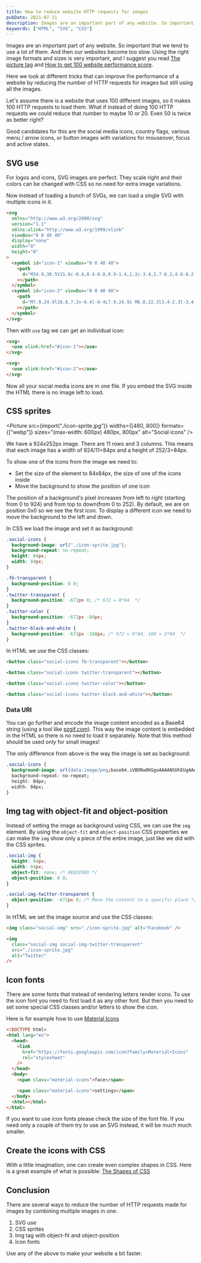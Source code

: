 ```yaml
---
title: How to reduce website HTTP requests for images
pubDate: 2021-07-31
description: Images are an important part of any website. So important that we tend to use a lot of them. And then our websites become too slow.
keywords: ["HTML", "SVG", "CSS"]
---
```


Images are an important part of any website. So important that we tend to use a lot of them. And then our websites become too slow.
Using the right image formats and sizes is very important, and I suggest you read [The picture tag](/the-picture-tag) and [How to get 100 website performance score](/how-to-get-100-performance-score).

Here we look at different tricks that can improve the performance of a website by reducing the number of HTTP requests for images but still using all the images.

Let's assume there is a website that uses 100 different images, so it makes 100 HTTP requests to load them.
What if instead of doing 100 HTTP requests we could reduce that number to maybe 10 or 20. Even 50 is twice as better right?

Good candidates for this are the social media icons, country flags, various menu / arrow icons, or button images with variations for mouseover, focus and active states.

## SVG use

For logos and icons, SVG images are perfect. They scale right and their colors can be changed with CSS so no need for extra image variations.

Now instead of loading a bunch of SVGs, we can load a single SVG with multiple icons in it.

```html
<svg
  xmlns="http://www.w3.org/2000/svg"
  version="1.1"
  xmlns:xlink="http://www.w3.org/1999/xlink"
  viewBox="0 0 40 40"
  display="none"
  width="0"
  height="0"
>
  <symbol id="icon-1" viewBox="0 0 40 40">
    <path
      d="M34.9,30.5V15.6c-0.4,0.4-0.8,0.9-1.4,1.2c-3.4,2.7-6.2,4.8-8.2,6.6c-0.6,0.5-1.1,0.9-1.6,1.2c-0.4,0.3-0.9,0.6-1.7,0.9 c-0.7,0.3-1.4,0.5-2,0.5l0,0c-0.6,0-1.2-0.2-2-0.5c-0.7-0.3-1.2-0.6-1.7-0.9c-0.4-0.3-0.9-0.7-1.6-1.2c-2.1-1.7-4.8-3.8-8.2-6.6 c-0.5-0.4-0.9-0.8-1.4-1.2v14.9c0,0.2,0.1,0.3,0.2,0.4C5.7,31,5.9,31.1,6,31.1h28.4c0.2,0,0.3-0.1,0.4-0.2 C34.8,30.8,34.9,30.7,34.9,30.5L34.9,30.5z M34.9,10.2V9.7c0,0,0-0.1,0-0.2c0-0.1,0-0.2-0.1-0.2c-0.1,0-0.1,0-0.1-0.2 c0-0.1-0.1-0.2-0.2-0.1c-0.1,0-0.2,0-0.3,0H5.8C5.6,8.9,5.4,9,5.3,9.1C5.2,9.2,5.1,9.3,5.1,9.5c0,2.2,0.9,4,2.8,5.5 c2.5,2,5.1,4,7.7,6.1c0.1,0.1,0.3,0.2,0.7,0.5c0.4,0.3,0.6,0.5,0.9,0.7c0.2,0.2,0.5,0.4,0.8,0.6c0.3,0.2,0.7,0.4,0.9,0.5 c0.3,0.1,0.6,0.2,0.8,0.2l0,0c0.2,0,0.5-0.1,0.8-0.2c0.3-0.1,0.6-0.3,0.9-0.5c0.3-0.2,0.6-0.4,0.8-0.6c0.2-0.2,0.5-0.4,0.9-0.7 c0.4-0.3,0.6-0.5,0.6-0.5c2.7-2.1,5.3-4.2,7.7-6.1c0.7-0.5,1.4-1.2,2-2.2C34.6,11.8,34.9,11,34.9,10.2L34.9,10.2z M37.3,9.5v21 c0,0.8-0.3,1.6-0.9,2.2s-1.4,0.9-2.2,0.9H5.8c-0.8,0-1.6-0.3-2.2-0.9c-0.6-0.6-0.9-1.4-0.9-2.2v-21c0-0.8,0.3-1.6,0.9-2.2 s1.4-0.9,2.2-0.9h28.4c0.8,0,1.6,0.3,2.2,0.9S37.3,8.7,37.3,9.5z"
    ></path>
  </symbol>
  <symbol id="icon-2" viewBox="0 0 40 40">
    <path
      d="M7.9,24.9l10.8,7.2v-6.4l-6-4L7.9,24.9z M6.8,22.3l3.4-2.3l-3.4-2.3V22.3L6.8,22.3z M21.4,32.1l10.8-7.2l-4.8-3.2l-6,4 C21.4,25.6,21.4,32.1,21.4,32.1z M20,23.3l4.9-3.3L20,16.8L15.1,20L20,23.3z M12.7,18.3l6-4V7.9L7.9,15.1L12.7,18.3z M29.8,20 l3.4,2.3v-4.6L29.8,20z M27.3,18.3l4.8-3.2L21.4,7.9v6.4L27.3,18.3z M36,15.1v9.8c0,0.5-0.2,0.9-0.6,1.1l-14.6,9.7 C20.5,35.9,20.3,36,20,36c-0.3,0-0.5-0.1-0.8-0.2L4.6,26C4.2,25.7,4,25.4,4,24.9v-9.8c0-0.5,0.2-0.9,0.6-1.1l14.6-9.8 C19.5,4.1,19.7,4,20,4c0.3,0,0.5,0.1,0.8,0.2L35.4,14C35.8,14.3,36,14.6,36,15.1z"
    ></path>
  </symbol>
</svg>
```

Then with `use` tag we can get an individual icon:

```html
<svg>
  <use xlink:href="#icon-1"></use>
</svg>

<svg>
  <use xlink:href="#icon-2"></use>
</svg>
```

Now all your social media icons are in one file. If you embed the SVG inside the HTML there is no image left to load.

## CSS sprites


<Picture
  src={import("./icon-sprite.jpg")}
  widths={[480, 800]}
  formats={["webp"]}
  sizes="(max-width: 600px) 480px, 800px"
  alt="Social icons"
/>

We have a 924x252px image. There are 11 rows and 3 columns. This means that each image has a width of 924/11=84px and a height of 252/3=84px.

To show one of the icons from the image we need to:

- Set the size of the element to 84x84px, the size of one of the icons inside
- Move the background to show the position of one icon

The position of a background's pixel increases from left to right (starting from 0 to 924) and from top to down(from 0 to 252).
By default, we are on position 0x0 so we see the first icon.
To display a different icon we need to move the background to the left and down.

In CSS we load the image and set it as background:

```css
.social-icons {
  background-image: url("./icon-sprite.jpg");
  background-repeat: no-repeat;
  height: 84px;
  width: 84px;
}

.fb-transparent {
  background-position: 0 0;
}
.twitter-transparent {
  background-position: -672px 0; /* 672 = 8*84  */
}
.twitter-color {
  background-position: -672px -84px;
}
.twitter-black-and-white {
  background-position: -672px -168px; /* 672 = 8*84, 168 = 2*84  */
}
```

In HTML we use the CSS classes:

```html
<button class="social-icons fb-transparent"></button>

<button class="social-icons twitter-transparent"></button>

<button class="social-icons twitter-color"></button>

<button class="social-icons twitter-black-and-white"></button>
```

### Data URI

You can go further and encode the image content encoded as a Base64 string (using a tool like [ezgif.com](https://ezgif.com/image-to-datauri)). This way the image content is embedded in the HTML so there
is no need to load it separately. Note that this method should be used only for small images!

The only difference from above is the way the image is set as background:

```css
.social-icons {
  background-image: url(data:image/png;base64,iVBORw0KGgoAAAANSUhEUgAAA5wAAAD8CAYAAA....);
  background-repeat: no-repeat;
  height: 84px;
  width: 84px;
}
```

## Img tag with object-fit and object-position

Instead of setting the image as background using CSS, we can use the `img` element. By using the `object-fit` and `object-position`
CSS properties we can make the `img` show only a piece of the entire image, just like we did with the CSS sprites.

```css
.social-img {
  height: 84px;
  width: 84px;
  object-fit: none; /* REQUIRED */
  object-position: 0 0;
}

.social-img-twitter-transparent {
  object-position: -672px 0; /* Move the content to a specific place */
}
```

In HTML we set the image source and use the CSS classes:

```html
<img class="social-img" src="./icon-sprite.jpg" alt="Facebook" />

<img
  class="social-img social-img-twitter-transparent"
  src="./icon-sprite.jpg"
  alt="Twitter"
/>
```

## Icon fonts

There are some fonts that instead of rendering letters render icons.
To use the icon font you need to first load it as any other font. But then you need to set some special CSS classes and/or letters
to show the icon.

Here is for example how to use [Material Icons](https://developers.google.com/fonts/docs/material_icons)

```html
<!DOCTYPE html>
<html lang="en">
  <head>
    <link
      href="https://fonts.googleapis.com/icon?family=Material+Icons"
      rel="stylesheet"
    />
  </head>
  <body>
    <span class="material-icons">face</span>

    <span class="material-icons">settings</span>
  </body>
  <html></html>
</html>
```

If you want to use icon fonts please check the size of the font file.
If you need only a couple of them try to use an SVG instead, it will be much much smaller.

## Create the icons with CSS

With a little imagination, one can create even complex shapes in CSS.
Here is a great example of what is possible: [The Shapes of CSS](https://css-tricks.com/the-shapes-of-css/)

## Conclusion

There are several ways to reduce the number of HTTP requests made for images by combining multiple images in one:

1. SVG use
2. CSS sprites
3. Img tag with object-fit and object-position
4. Icon fonts

Use any of the above to make your website a bit faster.
